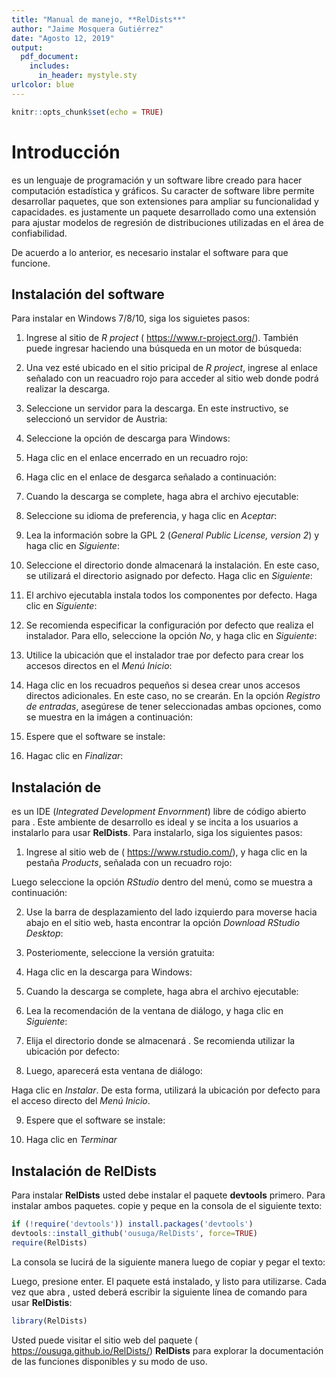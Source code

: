 ```yaml
---
title: "Manual de manejo, **RelDists**"
author: "Jaime Mosquera Gutiérrez"
date: "Agosto 12, 2019"
output: 
  pdf_document:
    includes:
      in_header: mystyle.sty
urlcolor: blue
---
```


```r
knitr::opts_chunk$set(echo = TRUE)
```

# Introducción

\proglang{R} es un lenguaje de programación y un software libre creado para hacer computación estadística y gráficos. Su caracter de software libre permite desarrollar paquetes, que son extensiones para ampliar su funcionalidad y capacidades. \textbf{RelDists} es justamente un paquete desarrollado como una extensión para ajustar modelos de regresión de distribuciones utilizadas en el área de confiabilidad.

De acuerdo a lo anterior, es necesario instalar el software \proglang{R} para que \textbf{RelDists} funcione.

## Instalación del software \proglang{R}

Para instalar \proglang{R} en Windows 7/8/10, siga los siguietes pasos:

1. Ingrese al sitio de _R project_ ( <https://www.r-project.org/>). También puede ingresar haciendo una búsqueda en un motor de búsqueda:

\centering
\includegraphics[width=0.7\textwidth]{Paso1a}

2. Una vez esté ubicado en el sitio pricipal de _R project_, ingrese al enlace señalado con un reacuadro rojo para acceder al sitio web donde podrá realizar la descarga.

\centering
\includegraphics[width=0.9\textwidth]{Paso2a}

3. Seleccione un servidor para la descarga. En este instructivo, se seleccionó un servidor de Austria:

\centering
\includegraphics[width=0.9\textwidth]{Paso3a}

4. Seleccione la opción de descarga para Windows:

\centering
\includegraphics[width=0.9\textwidth]{Paso4a}

5. Haga clic en el enlace encerrado en un recuadro rojo:

\centering
\includegraphics[width=0.9\textwidth]{Paso5a}

6. Haga clic en el enlace de desgarca señalado a continuación:

\centering
\includegraphics[width=0.9\textwidth]{Paso6a}

7. Cuando la descarga se complete, haga abra el archivo ejecutable:

\centering
\includegraphics[width=0.3\textwidth]{Paso7}

8. Seleccione su idioma de preferencia, y haga clic en _Aceptar_:

\centering
\includegraphics[width=0.3\textwidth]{Paso8}

9. Lea la información sobre la GPL 2 (_General Public License, version 2_) y haga clic en _Siguiente_:

\centering
\includegraphics[width=0.5\textwidth]{Paso9}

10. Seleccione el directorio donde almacenará la instalación. En este caso, se utilizará el directorio asignado por defecto. Haga clic en _Siguiente_:

\centering
\includegraphics[width=0.5\textwidth]{Paso10}

11. El archivo ejecutabla instala todos los componentes por defecto. Haga clic en _Siguiente_:

\centering
\includegraphics[width=0.5\textwidth]{Paso11}

12. Se recomienda especificar la configuración por defecto que realiza el instalador. Para ello, seleccione la opción _No_, y haga clic en _Siguiente_:

\centering
\includegraphics[width=0.5\textwidth]{Paso12}

13. Utilice la ubicación que el instalador trae por defecto para crear los accesos directos en el _Menú Inicio_:

\centering
\includegraphics[width=0.5\textwidth]{Paso13}

14. Haga clic en los recuadros pequeños si desea crear unos accesos directos adicionales. En este caso, no se crearán. En la opción _Registro de entradas_, asegúrese de tener seleccionadas ambas opciones, como se muestra en la imágen a continuación:

\centering
\includegraphics[width=0.5\textwidth]{Paso14}

15. Espere que el software se instale:

\centering
\includegraphics[width=0.5\textwidth]{Paso15}

16. Hagac clic en _Finalizar_:

\centering
\includegraphics[width=0.5\textwidth]{Paso16}

\justifying

## Instalación de \proglang{RStudio}

\proglang{RStudio} es un IDE (_Integrated Development Envornment_) libre de código abierto para \proglang{R}. Este ambiente de desarrollo es ideal y se incita a los usuarios a instalarlo para usar **RelDists**. Para instalarlo, siga los siguientes pasos:

1. Ingrese al sitio web de \proglang{RStudio} ( <https://www.rstudio.com/>), y haga clic en la pestaña _Products_, señalada con un recuadro rojo:

\centering
\includegraphics[width=0.8\textwidth]{Paso17a}

Luego seleccione la opción _RStudio_ dentro del menú, como se muestra a continuación:

\centering
\includegraphics[width=0.8\textwidth]{Paso17b}

2. Use la barra de desplazamiento del lado izquierdo para moverse hacia abajo en el sitio web, hasta encontrar la opción _Download RStudio Desktop_:

\centering
\includegraphics[width=0.8\textwidth]{Paso18a}

3. Posteriomente, seleccione la versión gratuita:

\centering
\includegraphics[width=0.8\textwidth]{Paso19a}

4. Haga clic en la descarga para Windows:

\centering
\includegraphics[width=0.8\textwidth]{Paso20a}

5. Cuando la descarga se complete, haga abra el archivo ejecutable:

\centering
\includegraphics[width=0.3\textwidth]{Paso21}

6. Lea la recomendación de la ventana de diálogo, y haga clic en _Siguiente_:

\centering
\includegraphics[width=0.5\textwidth]{Paso22}

7. Elija el directorio donde se almacenará \proglang{RStudio}. Se recomienda utilizar la ubicación por defecto:

\centering
\includegraphics[width=0.5\textwidth]{Paso23}

8. Luego, aparecerá esta ventana de diálogo:

\centering
\includegraphics[width=0.5\textwidth]{Paso24}

Haga clic en _Instalar_. De esta forma, utilizará la ubicación por defecto para el acceso directo del _Menú Inicio_.

9. Espere que el software se instale:

\centering
\includegraphics[width=0.5\textwidth]{Paso25}

10. Haga clic en _Terminar_

\centering
\includegraphics[width=0.5\textwidth]{Paso26}

\justifying

## Instalación de **RelDists**

Para instalar **RelDists** usted debe instalar el paquete **devtools** primero. Para instalar ambos paquetes. copie y peque en la consola de \proglang{RStudio} el siguiente texto:

```r
if (!require('devtools')) install.packages('devtools')
devtools::install_github('ousuga/RelDists', force=TRUE)
require(RelDists)
```
La consola se lucirá de la siguiente manera luego de copiar y pegar el texto:

\centering
\includegraphics[width=0.7\textwidth]{Paso27}

\justifying
Luego, presione enter. El paquete está instalado, y listo para utilizarse. Cada vez que abra \proglang{RStudio}, usted deberá escribir la siguiente línea de comando para usar **RelDistis**:

```r
library(RelDists)
```

Usted puede visitar el sitio web del paquete ( <https://ousuga.github.io/RelDists/>) **RelDists** para explorar la documentación de las funciones disponibles y su modo de uso.
